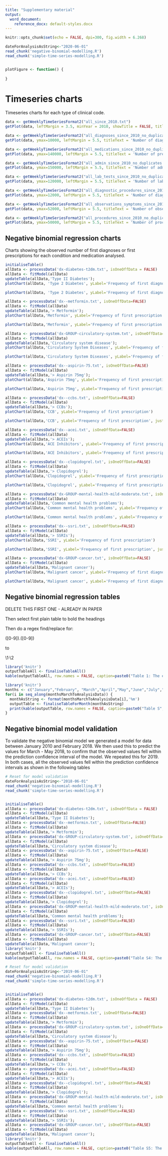 ```yaml
---
title: "Supplementary material"
output:
  word_document:
    reference_docx: default-styles.docx
---
```


```r
knitr::opts_chunk$set(echo = FALSE, dpi=300, fig.width = 6.268)
```

```r
dateForAnalysisAsString<-"2020-06-01"
read_chunk('negative-binomial-modelling.R')
read_chunk('simple-time-series-modelling.R')
```

```r
```

```r
plotFigure <- function() {
  
}
```



# Timeseries charts

Timeseries charts for each type of clinical code.

```r
data <- getWeeklyTimeSeriesFormat2("all_since_2010.txt")
getPlot(data, leftMargin = 3.5, minYear = 2010, showTitle = FALSE, titleText = 'Number of clinical codes each week 2010-present', isBigChart = TRUE, ymax = 600000)
```

\newline
\newline

```r
data <- getWeeklyTimeSeriesFormat2("all_diagnoses_since_2010_no_duplicates.txt")
getPlot(data, ymax=10000, leftMargin = 5.5, titleText = 'Number of diagnosis codes each week 2015-present')
```

\newline

```r
data <- getWeeklyTimeSeriesFormat2("all_medications_since_2010_no_duplicates.txt")
getPlot(data, ymax=140000, leftMargin = 5.5, titleText = 'Number of prescription codes each week 2015-present')
```

\newline

```r
data <- getWeeklyTimeSeriesFormat2("all_admin_since_2010_no_duplicates.txt")
getPlot(data, ymax=150000, leftMargin = 5.5, titleText = 'Number of administration codes each week 2015-present')
```

```r
data <- getWeeklyTimeSeriesFormat2("all_lab_tests_since_2010_no_duplicates.txt")
getPlot(data, ymax=120000, leftMargin = 5.5, titleText = 'Number of laboratory test codes each week 2015-present')
```

```r
data <- getWeeklyTimeSeriesFormat2("all_diagnostic_procedures_since_2010_no_duplicates.txt")
getPlot(data, ymax=12000, leftMargin = 5.5, titleText = 'Number of diagnostic procedure codes each week 2015-present')
```

```r
data <- getWeeklyTimeSeriesFormat2("all_observations_symptoms_since_2010_no_duplicates.txt")
getPlot(data, ymax=52000, leftMargin = 5.5, titleText = 'Number of observation and symptom codes each week 2015-present')
```

```r
data <- getWeeklyTimeSeriesFormat2("all_procedures_since_2010_no_duplicates.txt")
getPlot(data, ymax=50000, leftMargin = 5.5, titleText = 'Number of procedure codes each week 2015-present')
```


## Negative binomial regression charts

Charts showing the observed number of first diagnoses or first prescriptions for each condition and medication analysed.

```r
initialiseTable()
allData <- processData('dx-diabetes-t2dm.txt', isOneOffData = FALSE)
allData <- fitModel(allData)
updateTable(allData,'Type II Diabetes');
plotChart(allData, 'Type 2 Diabetes', yLabel='Frequency of first diagnosis')
```

```r
plotChart(allData, 'Type 2 Diabetes', yLabel='Frequency of first diagnosis', justLastTwoYears = TRUE)
```

```r
allData <- processData('dx--metformin.txt', isOneOffData=FALSE)
allData <- fitModel(allData)
updateTable(allData,'> Metformin');
plotChart(allData,'Metformin', yLabel='Frequency of first prescription')
```

```r
plotChart(allData,'Metformin', yLabel='Frequency of first prescription', justLastTwoYears = TRUE)
```

```r
allData <- processData('dx-GROUP-circulatory-system.txt', isOneOffData=FALSE)
allData <- fitModel(allData)
updateTable(allData,'Circulatory system disease');
plotChart(allData,'Circulatory System Diseases', yLabel='Frequency of first diagnosis')
```

```r
plotChart(allData,'Circulatory System Diseases', yLabel='Frequency of first diagnosis', justLastTwoYears = TRUE)
```

```r
allData <- processData('dx--aspirin-75.txt', isOneOffData=FALSE)
allData <- fitModel(allData)
updateTable(allData,'> Aspirin 75mg');
plotChart(allData,'Aspirin 75mg', yLabel='Frequency of first prescription')
```

```r
plotChart(allData,'Aspirin 75mg', yLabel='Frequency of first prescription', justLastTwoYears = TRUE)
```

```r
allData <- processData('dx--ccbs.txt', isOneOffData=FALSE)
allData <- fitModel(allData)
updateTable(allData,'> CCBs');
plotChart(allData,'CCB', yLabel='Frequency of first prescription')
```

```r
plotChart(allData,'CCB', yLabel='Frequency of first prescription', justLastTwoYears = TRUE)
```

```r
allData <- processData('dx--acei.txt', isOneOffData=FALSE)
allData <- fitModel(allData)
updateTable(allData,'> ACEIs');
plotChart(allData,'ACE Inhibitors', yLabel='Frequency of first prescription')
```

```r
plotChart(allData,'ACE Inhibitors', yLabel='Frequency of first prescription', justLastTwoYears = TRUE)
```

```r
allData <- processData('dx--clopidogrel.txt', isOneOffData=FALSE)
allData <- fitModel(allData)
updateTable(allData,'> Clopidogrel');
plotChart(allData,'Clopidogrel', yLabel='Frequency of first prescription')
```

```r
plotChart(allData,'Clopidogrel', yLabel='Frequency of first prescription', justLastTwoYears = TRUE)
```

```r
allData <- processData('dx-GROUP-mental-health-mild-moderate.txt', isOneOffData=FALSE)
allData <- fitModel(allData)
updateTable(allData,'Common mental health problems');
plotChart(allData,'Common mental health problems', yLabel='Frequency of first diagnosis')
```

```r
plotChart(allData,'Common mental health problems', yLabel='Frequency of first diagnosis', justLastTwoYears = TRUE)
```

```r
allData <- processData('dx--ssri.txt', isOneOffData=FALSE)
allData <- fitModel(allData)
updateTable(allData,'> SSRIs');
plotChart(allData,'SSRI', yLabel='Frequency of first prescription')
```

```r
plotChart(allData,'SSRI', yLabel='Frequency of first prescription', justLastTwoYears = TRUE)
```

```r
allData <- processData('dx-GROUP-cancer.txt', isOneOffData=FALSE)
allData <- fitModel(allData)
updateTable(allData,'Malignant cancer');
plotChart(allData,'Malignant cancer', yLabel='Frequency of first diagnosis')
```

```r
plotChart(allData,'Malignant cancer', yLabel='Frequency of first diagnosis', justLastTwoYears = TRUE)
```

## Negative binomial regression tables

DELETE THIS FIRST ONE - ALREADY IN PAPER

Then select first plain table to bold the headings

Then do a regex find/replace for:

([0-9]).([0-9])

to

\1·\2

```r
library('knitr')
outputTableAll <- finaliseTableAll()
kable(outputTableAll, row.names = FALSE, caption=paste0("Table 1: The expected number of first diagnoses or first prescriptions as generated from the negative binomial regression models, and the number of first diagnoses and first prescriptions observed in the data, for March to ",getNameOfLastAnalysisMonth()," 2020. ACEIs - angiotensin-converting enzyme inhibitors, CCBs - calcium channel blockers, SSRIs - selective serotonin reuptake inhibitors."))
```

```r
library('knitr')
months <- c("January","February", "March","April","May","June","July","August","September","October","November","December")
for(i in seq_along(monthsMarchToAnalysisData)) {
  monthAsString <- format(monthsMarchToAnalysisData[i],'%m')
  outputTable <- finaliseTableForMonth(monthAsString)
  print(kable(outputTable, row.names = FALSE, caption=paste0("Table S",i,": The expected number of first diagnoses or first prescriptions as generated from the negative binomial regression models, and the number of first diagnoses and first prescriptions observed in the data, for ",months[as.numeric(monthAsString)]," 2020. ACEIs - angiotensin-converting enzyme inhibitors, CCBs - calcium channel blockers, SSRIs - selective serotonin reuptake inhibitors.")))
}
```


## Negative binomial model validation

To validate the negative binomial model we generated a model for data between January 2010 and February 2018. We then used this to predict the values for March - May 2018, to confirm that the observed values fell within the prediction confidence interval of the model. We repeated this for 2019. In both cases, all the observed values fell within the prediction confidence intervals as shown in the following tables

```r
# Reset for model validation
dateForAnalysisAsString<-"2018-06-01"
read_chunk('negative-binomial-modelling.R')
read_chunk('simple-time-series-modelling.R')
```

```r
```

```r
initialiseTable()
allData <- processData('dx-diabetes-t2dm.txt', isOneOffData = FALSE)
allData <- fitModel(allData)
updateTable(allData,'Type II Diabetes');
allData <- processData('dx--metformin.txt', isOneOffData=FALSE)
allData <- fitModel(allData)
updateTable(allData,'> Metformin');
allData <- processData('dx-GROUP-circulatory-system.txt', isOneOffData=FALSE)
allData <- fitModel(allData)
updateTable(allData,'Circulatory system disease');
allData <- processData('dx--aspirin-75.txt', isOneOffData=FALSE)
allData <- fitModel(allData)
updateTable(allData,'> Aspirin 75mg');
allData <- processData('dx--ccbs.txt', isOneOffData=FALSE)
allData <- fitModel(allData)
updateTable(allData,'> CCBs');
allData <- processData('dx--acei.txt', isOneOffData=FALSE)
allData <- fitModel(allData)
updateTable(allData,'> ACEIs');
allData <- processData('dx--clopidogrel.txt', isOneOffData=FALSE)
allData <- fitModel(allData)
updateTable(allData,'> Clopidogrel');
allData <- processData('dx-GROUP-mental-health-mild-moderate.txt', isOneOffData=FALSE)
allData <- fitModel(allData)
updateTable(allData,'Common mental health problems');
allData <- processData('dx--ssri.txt', isOneOffData=FALSE)
allData <- fitModel(allData)
updateTable(allData,'> SSRIs');
allData <- processData('dx-GROUP-cancer.txt', isOneOffData=FALSE)
allData <- fitModel(allData)
updateTable(allData,'Malignant cancer');
library('knitr')
outputTableAll <- finaliseTableAll()
kable(outputTableAll, row.names = FALSE, caption=paste0("Table S4: The expected number of first diagnoses or first prescriptions as generated from negative binomial regression models fitted on data from January 2010 to February 2018, and the number of first diagnoses and first prescriptions observed in the data, for March to ",getNameOfLastAnalysisMonth()," 2018. ACEIs - angiotensin-converting enzyme inhibitors, CCBs - calcium channel blockers, SSRIs - selective serotonin reuptake inhibitors."))
```

```r
# Reset for model validation
dateForAnalysisAsString<-"2019-06-01"
read_chunk('negative-binomial-modelling.R')
read_chunk('simple-time-series-modelling.R')
```

```r
```

```r
initialiseTable()
allData <- processData('dx-diabetes-t2dm.txt', isOneOffData = FALSE)
allData <- fitModel(allData)
updateTable(allData,'Type II Diabetes');
allData <- processData('dx--metformin.txt', isOneOffData=FALSE)
allData <- fitModel(allData)
updateTable(allData,'> Metformin');
allData <- processData('dx-GROUP-circulatory-system.txt', isOneOffData=FALSE)
allData <- fitModel(allData)
updateTable(allData,'Circulatory system disease');
allData <- processData('dx--aspirin-75.txt', isOneOffData=FALSE)
allData <- fitModel(allData)
updateTable(allData,'> Aspirin 75mg');
allData <- processData('dx--ccbs.txt', isOneOffData=FALSE)
allData <- fitModel(allData)
updateTable(allData,'> CCBs');
allData <- processData('dx--acei.txt', isOneOffData=FALSE)
allData <- fitModel(allData)
updateTable(allData,'> ACEIs');
allData <- processData('dx--clopidogrel.txt', isOneOffData=FALSE)
allData <- fitModel(allData)
updateTable(allData,'> Clopidogrel');
allData <- processData('dx-GROUP-mental-health-mild-moderate.txt', isOneOffData=FALSE)
allData <- fitModel(allData)
updateTable(allData,'Common mental health problems');
allData <- processData('dx--ssri.txt', isOneOffData=FALSE)
allData <- fitModel(allData)
updateTable(allData,'> SSRIs');
allData <- processData('dx-GROUP-cancer.txt', isOneOffData=FALSE)
allData <- fitModel(allData)
updateTable(allData,'Malignant cancer');
library('knitr')
outputTableAll <- finaliseTableAll()
kable(outputTableAll, row.names = FALSE, caption=paste0("Table S5: The expected number of first diagnoses or first prescriptions as generated from negative binomial regression models fitted on data from January 2010 to February 2019, and the number of first diagnoses and first prescriptions observed in the data, for March to ",getNameOfLastAnalysisMonth()," 2019. ACEIs - angiotensin-converting enzyme inhibitors, CCBs - calcium channel blockers, SSRIs - selective serotonin reuptake inhibitors."))
```
